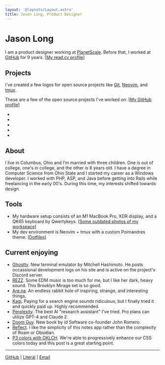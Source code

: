 ```yaml
---
layout: '@layouts/Layout.astro'
title: Jason Long, Product Designer
---
```



# Jason Long

I am a product designer working at [PlanetScale](https://planetscale.com). Before that, I worked at [GitHub](https://github.com) for 9 years. [[My read.cv profile](https://read.cv/jasonlong)]

## Projects

I've created a few logos for open source projects like [Git](https://git-scm.com), [Neovim](https://neovim.io/), and [tmux](https://github.com/tmux/tmux/wiki).

These are a few of the open source projects I've worked on: [[My GitHub profile](https://github.com/jasonlong)]

- <GitHubProject
    name='isometric-contributions'
    description='3D GitHub contribution graph'
    repo='jasonlong/isometric-contributions'
  />
- <GitHubProject
    name='geo_pattern'
    description='Procedurally-generated background patterns'
    repo='jasonlong/geo_pattern'
  />
- <GitHubProject
    name='mater'
    description='Pomodoro client'
    repo='jasonlong/mater'
  />
- <GitHubProject
    name='cayman-theme'
    description='Default GitHub Pages theme'
    repo='jasonlong/cayman-theme'
  />
- <GitHubProject
    name='beam'
    description='A simple message board for your organization or project'
    repo='planetscale/beam'
  />

## About

I live in Columbus, Ohio and I'm married with three children. One is out of college, one's in college, and the other is 8 years old. I have a degree in Computer Science from Ohio State and I started my career as a Windows developer. I worked with PHP, ASP, and Java before getting into Rails while freelancing in the early 00's. During this time, my interests shifted towards design.

## Tools

- My hardware setup consists of an M1 MacBook Pro, XDR display, and a QK65 keyboard by Qwertykeys. [[Some outdated photos of my workspace](https://www.workspaces.xyz/p/160-jason-long)]
- My dev environment is Neovim + tmux with a custom Poimandres theme. [[Dotfiles](https://github.com/jasonlong/dotfiles)]

## Current enjoying

- [Ghostty](https://mitchellh.com/ghostty). New terminal emulator by Mitchell Hashimoto. He posts occassional development logs on his site and is active on the project's Discord server.
- [REZZ](https://www.youtube.com/watch?v=DmUq1eWlOu4). Some EDM music is too much for me, but I like her dark, heavy sound. This Brooklyn Mirage set is so good.
- [Are.na](https://are.na/jason-long-wwkm0r1awty/channels). An endless rabbit hole of inspiring, strange, and interesting things.
- [Kagi](https://kagi.com). Paying for a search engine sounds ridiculous, but I finally tried it and quickly paid up. Highly recommended.
- [Perplexity](https://www.perplexity.ai/). The best AI "research assistant" I've tried. Pro plans can utilize GPT-4 and Claude 2.
- [Doom Guy](https://romero.com/shop/p/doomguy). New book by id Software co-founder John Romero.
- [Reflect](https://reflect.app). I like the simplicity of this notes app rather than the complexity of Roam or Obsidian.
- [P3 colors with OKLCH](https://evilmartians.com/chronicles/oklch-in-css-why-quit-rgb-hsl). We're able to progressively enhance our CSS colors today and this post is a great starting point.

---

[GitHub](https://github.com/jasonlong) |
[Literal](https://literal.club/jasonlong) | <a href='mailto:jason@jasonlong.me'>Email</a>
